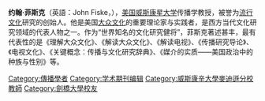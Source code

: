 {{blpunsourced|time=2014-03-26T07:47:36+00:00}}
'''约翰·菲斯克'''（英語：John Fiske，{{bd|1939年}}），[[美国|美国]][[威斯康星大学|威斯康星大学]]传播学教授，被誉为[[流行文化|流行文化]]研究的创始人。他是美国[[大众文化|大众文化]]的重要理论家与实践者，是西方当代文化研究领域的代表人物之一。作为“世界知名的文化研究健将”，菲斯克著述甚丰，最有代表性的是《理解大众文化》、《解读大众文化》、《解读电视》、《传播研究导论》、《电视文化》、《关键概念：传播与文化研究辞典》、《媒介的实质——美国政治中的种族与性别》等。

{{Authority control}}
{{DEFAULTSORT:fiske}}
[[Category:傳播學者|Category:傳播學者]]
[[Category:学术期刊编辑|Category:学术期刊编辑]]
[[Category:威斯康辛大學麥迪遜分校教師|Category:威斯康辛大學麥迪遜分校教師]]
[[Category:劍橋大學校友|Category:劍橋大學校友]]
{{US-bio-stub}}